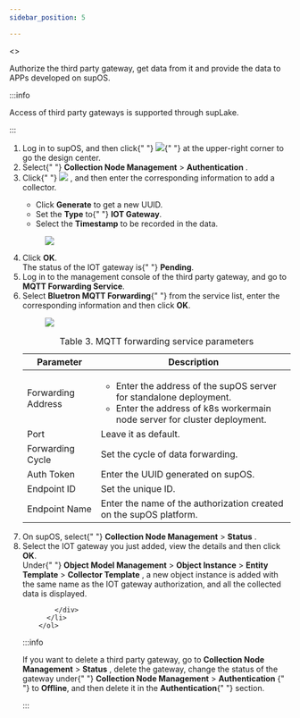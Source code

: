 ```yaml
---
sidebar_position: 5

---
```


<>
  <div>
    <p>
      Authorize the third party gateway, get data from it and provide the data
      to APPs developed on supOS.
    </p>
  </div>
  <article
    className="nested3"
    aria-labelledby="ariaid-title8"
    id="authorizing_third_party_gateway"
  >

:::info

Access of third party gateways is supported through supLake.


:::

<ol>
<li className="stepexpand">
            <span>
              Log in to supOS, and then click{" "}
              <img
                id="authorizing_third_party_gateway__image_stf_xfd_ytb"
                src="https://wordpressfreezonex.oss-accelerate.aliyuncs.com/platform/7.png"
              />{" "}
              at the upper-right corner to go the design center.
            </span>
          </li>
          <li className="stepexpand">
            <span>
              Select{" "}
              <span className="menucascade">
                <strong>Collection Node Management</strong> > <strong>Authentication</strong>
              </span>
              .
            </span>
          </li>
          <li className="stepexpand">
            <span>
              Click{" "}
              <img
                id="authorizing_third_party_gateway__image_ott_mgd_ytb"
                src="https://wordpressfreezonex.oss-accelerate.aliyuncs.com/platform/
16.png"
              />
              , and then enter the corresponding information to add a collector.
            </span>
            <div>
              <ul id="authorizing_third_party_gateway__ul_u2m_mjd_ytb">
                <li>
                  Click <strong>Generate</strong> to get a new
                  UUID.
                </li>
                <li>
                  Set the <strong>Type</strong> to{" "}
                  <strong>IOT Gateway</strong>.
                </li>
                <li>
                  Select the <strong>Timestamp</strong> to be
                  recorded in the data.
                </li>
              </ul>
            </div>
            <div>
              <figure
                className="fignone"
                id="authorizing_third_party_gateway__fig_ink_qgd_ytb"
              >
                <img
                  id="authorizing_third_party_gateway__image_qdt_tgd_ytb"
                  src="https://wordpressfreezonex.oss-accelerate.aliyuncs.com/platform/
20.png"
                />
              </figure>
            </div>
          </li>
          <li className="stepexpand">
            <span>
              Click <strong>OK</strong>.
            </span>
            <div>
              The status of the IOT gateway is{" "}
              <strong>Pending</strong>.
            </div>
          </li>
          <li className="stepexpand">
            <span>
              Log in to the management console of the third party gateway, and
              go to <strong>MQTT Forwarding Service</strong>.
            </span>
          </li>
          <li className="stepexpand">
            <span>
              Select <strong>Bluetron MQTT Forwarding</strong>{" "}
              from the service list, enter the corresponding information and
              then click <strong>OK</strong>.
            </span>
            <div>
              <figure
                className="fignone"
                id="authorizing_third_party_gateway__fig_y5r_q42_ytb"
              >
                <img
                  id="authorizing_third_party_gateway__image_z5r_q42_ytb"
                  src="https://wordpressfreezonex.oss-accelerate.aliyuncs.com/platform/
21.png"
                />
              </figure>
            </div>
            <div>
              <table
                id="authorizing_third_party_gateway__table_cj3_y42_ytb"
                className="frame-all"
              >
                <caption>
                  <span className="table--title-label">Table 3. </span>
                  <span>MQTT forwarding service parameters</span>
                </caption>
                <colgroup>
                  <col style={{ width: "23.474178403755868%" }} />
                  <col style={{ width: "76.52582159624413%" }} />
                </colgroup>
                <thead>
                  <tr>
                    <th
                      className="colsep-1 rowsep-1"
                      id="authorizing_third_party_gateway__table_cj3_y42_ytb__entry__1"
                    >
                      Parameter
                    </th>
                    <th
                      className="colsep-1 rowsep-1"
                      id="authorizing_third_party_gateway__table_cj3_y42_ytb__entry__2"
                    >
                      Description
                    </th>
                  </tr>
                </thead>
                <tbody>
                  <tr>
                    <td
                      className="colsep-1 rowsep-1"
                      headers="authorizing_third_party_gateway__table_cj3_y42_ytb__entry__1"
                    >
                      Forwarding Address
                    </td>
                    <td
                      className="colsep-1 rowsep-1"
                      headers="authorizing_third_party_gateway__table_cj3_y42_ytb__entry__2"
                    >
                      <ul id="authorizing_third_party_gateway__ul_tt4_dp2_ytb">
                        <li>
                          Enter the address of the supOS server for standalone
                          deployment.
                        </li>
                        <li>
                          Enter the address of k8s workermain node server for
                          cluster deployment.
                        </li>
                      </ul>
                    </td>
                  </tr>
                  <tr>
                    <td
                      className="colsep-1 rowsep-1"
                      headers="authorizing_third_party_gateway__table_cj3_y42_ytb__entry__1"
                    >
                      Port
                    </td>
                    <td
                      className="colsep-1 rowsep-1"
                      headers="authorizing_third_party_gateway__table_cj3_y42_ytb__entry__2"
                    >
                      Leave it as default.
                    </td>
                  </tr>
                  <tr>
                    <td
                      className="colsep-1 rowsep-1"
                      headers="authorizing_third_party_gateway__table_cj3_y42_ytb__entry__1"
                    >
                      Forwarding Cycle
                    </td>
                    <td
                      className="colsep-1 rowsep-1"
                      headers="authorizing_third_party_gateway__table_cj3_y42_ytb__entry__2"
                    >
                      Set the cycle of data forwarding.
                    </td>
                  </tr>
                  <tr>
                    <td
                      className="colsep-1 rowsep-1"
                      headers="authorizing_third_party_gateway__table_cj3_y42_ytb__entry__1"
                    >
                      Auth Token
                    </td>
                    <td
                      className="colsep-1 rowsep-1"
                      headers="authorizing_third_party_gateway__table_cj3_y42_ytb__entry__2"
                    >
                      Enter the UUID generated on supOS.
                    </td>
                  </tr>
                  <tr>
                    <td
                      className="colsep-1 rowsep-1"
                      headers="authorizing_third_party_gateway__table_cj3_y42_ytb__entry__1"
                    >
                      Endpoint ID
                    </td>
                    <td
                      className="colsep-1 rowsep-1"
                      headers="authorizing_third_party_gateway__table_cj3_y42_ytb__entry__2"
                    >
                      Set the unique ID.
                    </td>
                  </tr>
                  <tr>
                    <td
                      className="colsep-1 rowsep-1"
                      headers="authorizing_third_party_gateway__table_cj3_y42_ytb__entry__1"
                    >
                      Endpoint Name
                    </td>
                    <td
                      className="colsep-1 rowsep-1"
                      headers="authorizing_third_party_gateway__table_cj3_y42_ytb__entry__2"
                    >
                      Enter the name of the authorization created on the supOS
                      platform.
                    </td>
                  </tr>
                </tbody>
              </table>
            </div>
          </li>
          <li className="stepexpand">
            <span>
              On supOS, select{" "}
              <span className="menucascade">
                <strong>Collection Node Management</strong> > <strong>Status</strong>
              </span>
              .
            </span>
          </li>
          <li className="stepexpand">
            <span>
              Select the IOT gateway you just added, view the details and then
              click <strong>OK</strong>.
            </span>
            <div>
              Under{" "}
              <span className="menucascade">
                <strong>Object Model Management</strong> > <strong>Object Instance</strong> > <strong>Entity Template</strong> > <strong>Collector Template</strong>
              </span>
              , a new object instance is added with the same name as the IOT
              gateway authorization, and all the collected data is displayed.
            </div>
            <div>
             
            </div>
          </li>
        </ol>

:::info

If you want to delete a third party gateway, go to
 <span className="menucascade">
<strong>Collection Node Management</strong> > <strong>Status</strong>
</span>
                , delete the gateway, change the status of the gateway under{" "}
                <span className="menucascade">
                  <strong>Collection Node Management</strong> > <strong>Authentication</strong>
                </span>{" "}
                to <strong>Offline</strong>, and then delete
                it in the <strong>Authentication</strong>{" "}
                section.


:::
  </article>
</>

